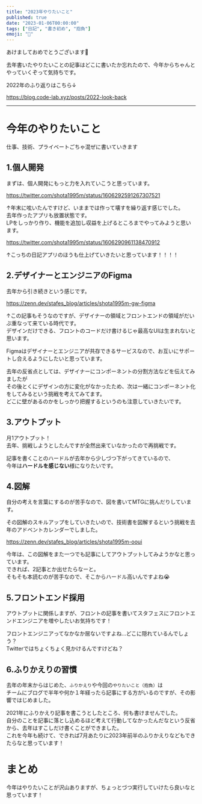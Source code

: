 ```yaml
---
title: "2023年やりたいこと"
published: true
date: "2023-01-06T00:00:00"
tags: ["日記", "書き初め", "抱負"]
emoji: "🐰"
---
```


あけましておめでとうございます🎍

去年書いたやりたいことの記事はどこに書いたか忘れたので、今年からちゃんとやっていくぞって気持ちです。

2022年のふり返りはこちら↓

https://blog.code-lab.xyz/posts/2022-look-back

---

# 今年のやりたいこと

仕事、技術、プライベートごちゃ混ぜに書いていきます

## 1.個人開発

まずは、個人開発にもっと力を入れていこうと思っています。

https://twitter.com/shota1995m/status/1606292591267307521


↑年末に呟いたんですけど、いままでは作って壊すを繰り返す感じでした。  
去年作ったアプリも放置状態です。  
LPをしっかり作り、機能を追加し収益を上げるところまでやってみようと思います。  

https://twitter.com/shota1995m/status/1606290961138470912

↑こっちの日記アプリのほうも仕上げていきたいと思っています！！！！

## 2.デザイナーとエンジニアのFigma

去年から引き続きという感じです。

https://zenn.dev/stafes_blog/articles/shota1995m-gw-figma

↑この記事もそうなのですが、デザイナーの領域とフロントエンドの領域がだいぶ重なって来ている時代です。  
デザインだけできる、フロントのコードだけ書けるじゃ最高なUIは生まれないと思います。  

Figmaはデザイナーとエンジニアが共存できるサービスなので、お互いにサポートし合えるようにしたいと思っています。  

去年の反省点としては、デザイナーにコンポーネントの分割方法などを伝えてみましたが  
その後とくにデザインの方に変化がなかったため、次は一緒にコンポーネント化をしてみるという挑戦を考えてみてます。  
どこに壁があるのかをしっかり把握するというのも注意していきたいです。

## 3.アウトプット

月1アウトプット！  
去年、挑戦しようとしたんですが全然出来ていなかったので再挑戦です。  

記事を書くことのハードルが去年から少しづつ下がってきているので、  
今年は**ハードルを感じない**様になりたいです。

## 4.図解

自分の考えを言葉にするのが苦手なので、図を書いてMTGに挑んだりしています。  

その図解のスキルアップをしていきたいので、技術書を図解するという挑戦を去年のアドベントカレンダーでしました。  

https://zenn.dev/stafes_blog/articles/shota1995m-ooui

今年は、この図解をまた一つでも記事にしてアウトプットしてみようかなと思っています。  
できれば、2記事とか出せたらなーと。  
そもそも本読むのが苦手なので、そこからハードル高いんですよね😭

## 5.フロントエンド採用

アウトプットに関係しますが、フロントの記事を書いてスタフェスにフロントエンドエンジニアを増やしたいお気持ちです！  

フロントエンジニアってなかなか居ないですよね…どこに隠れているんでしょう？  
Twitterではちょくちょく見かけるんですけどね？

## 6.ふりかえりの習慣

去年の年末からはじめた、`ふりかえり`や今回の`やりたいこと（抱負）`は  
チームにブログで半年や何か１年経ったら記事にする方がいるのですが、その影響ではじめました。  

2021年にふりかえり記事を書こうとしたところ、何も書けませんでした。  
自分のことを記事に落とし込めるほど考えて行動してなかったんだなという反省から、去年はすこしだけ書くことができました。  
これを今年も続けて、できれば7月あたりに2023年前半のふりかえりなどもできたらなと思っています！  

# まとめ

今年はやりたいことが沢山ありますが、ちょっとづつ実行していけたら良いなと思っています！  
